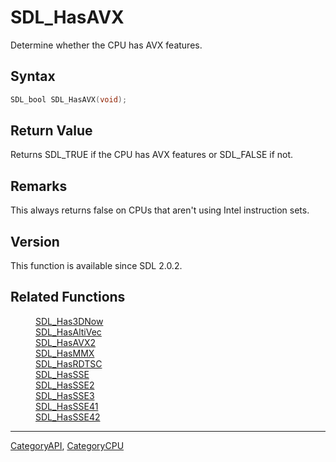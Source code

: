 = SDL_HasAVX =

Determine whether the CPU has AVX features.

== Syntax ==

<syntaxhighlight lang='c'>
SDL_bool SDL_HasAVX(void);
</syntaxhighlight>

== Return Value ==

Returns SDL_TRUE if the CPU has AVX features or SDL_FALSE if not.



== Remarks ==

This always returns false on CPUs that aren't using Intel instruction
sets.

== Version ==

This function is available since SDL 2.0.2.



== Related Functions ==

:[[SDL_Has3DNow]]
:[[SDL_HasAltiVec]]
:[[SDL_HasAVX2]]
:[[SDL_HasMMX]]
:[[SDL_HasRDTSC]]
:[[SDL_HasSSE]]
:[[SDL_HasSSE2]]
:[[SDL_HasSSE3]]
:[[SDL_HasSSE41]]
:[[SDL_HasSSE42]]

----
[[CategoryAPI]], [[CategoryCPU]]
<!-- #See the Style Guide for instructions on editing the footer. -->


